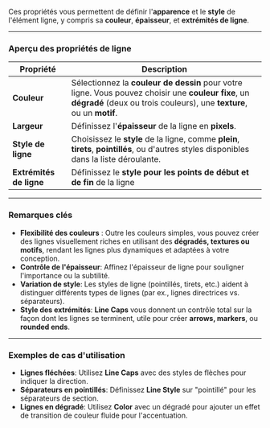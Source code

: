 Ces propriétés vous permettent de définir l'**apparence** et le **style** de l'élément ligne, y compris sa **couleur**, **épaisseur**, et **extrémités de ligne**.

***

### **Aperçu des propriétés de ligne**

| **Propriété**           | **Description**                                                                                                                                                              |
| ----------------------- | ---------------------------------------------------------------------------------------------------------------------------------------------------------------------------- |
| **Couleur**             | Sélectionnez la **couleur de dessin** pour votre ligne. Vous pouvez choisir une **couleur fixe**, un **dégradé** (deux ou trois couleurs), une **texture**, ou un **motif**. |
| **Largeur**             | Définissez l'**épaisseur** de la ligne en **pixels**.                                                                                                                        |
| **Style de ligne**      | Choisissez le **style** de la ligne, comme **plein**, **tirets**, **pointillés**, ou d'autres styles disponibles dans la liste déroulante.                                   |
| **Extrémités de ligne** | Définissez le **style pour les points de début et de fin** de la ligne                                                                                                       |

***

### **Remarques clés**

* **Flexibilité des couleurs** : Outre les couleurs simples, vous pouvez créer des lignes visuellement riches en utilisant des **dégradés, textures ou motifs**, rendant les lignes plus dynamiques et adaptées à votre conception.
* **Contrôle de l'épaisseur**: Affinez l'épaisseur de ligne pour souligner l'importance ou la subtilité.
* **Variation de style**: Les styles de ligne (pointillés, tirets, etc.) aident à distinguer différents types de lignes (par ex., lignes directrices vs. séparateurs).
* **Style des extrémités**: **Line Caps** vous donnent un contrôle total sur la façon dont les lignes se terminent, utile pour créer **arrows, markers**, ou **rounded ends**.

***

### **Exemples de cas d'utilisation**

* **Lignes fléchées**: Utilisez **Line Caps** avec des styles de flèches pour indiquer la direction.
* **Séparateurs en pointillés**: Définissez **Line Style** sur "pointillé" pour les séparateurs de section.
* **Lignes en dégradé**: Utilisez **Color** avec un dégradé pour ajouter un effet de transition de couleur fluide pour l'accentuation.
